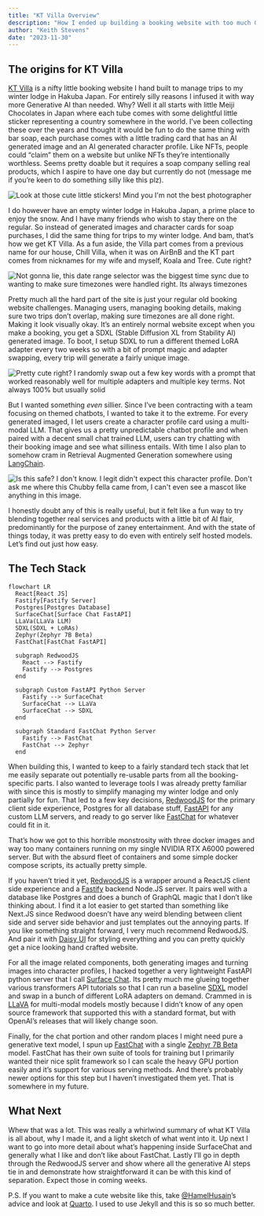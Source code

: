```yaml
---
title: "KT Villa Overview"
description: "How I ended up building a booking website with too much Generative AI"
author: "Keith Stevens"
date: "2023-11-30"
---
```


## The origins for KT Villa

[KT Villa](https://www.kt-villa.com) is a nifty little booking website I hand
built to manage trips to my winter lodge in Hakuba Japan.  For entirely silly
reasons I infused it with way more Generative AI than needed. Why? Well it all
starts with little Meiji Chocolates in Japan where each tube comes with some
delightful little sticker representing a country somewhere in the world.  I've
been collecting these over the years and thought it would be fun to do the same
thing with bar soap, each purchase comes with a little trading card that has an
AI generated image and an AI generated character profile. Like NFTs, people
could "claim" them on a website but unlike NFTs they're intentionally
worthless. Seems pretty doable but it requires a soap company selling real
products, which I aspire to have one day but currently do not (message me if
you're keen to do something silly like this plz).

![](meiji-chocolate-stickers.png "Look at those cute little stickers! Mind you
I'm not the best photographer"){fig-align="center"}

I do however have an empty winter lodge in Hakuba Japan, a prime place to enjoy
the snow.  And I have many friends who wish to stay there on the regular.  So
instead of generated images and character cards for soap purchases, I did the
same thing for trips to my winter lodge.  And bam, that's how we get KT Villa.
As a fun aside, the Villa part comes from a previous name for our house, Chill
Villa, when it was on AirBnB and the KT part comes from nicknames for my wife
and myself, Koala and Tree.  Cute right?

![](kt-villa-booking.png "Not gonna lie, this date range selector was the
biggest time sync due to wanting to make sure timezones were handled right.
Its always timezones")

Pretty much all the hard part of the site is just your regular old booking
website challenges.  Managing users, managing booking details, making sure two
trips don't overlap, making sure timezones are all done right.  Making it look
visually okay.  It's an entirely normal website except when you make a booking,
you get a SDXL (Stable Diffusion XL from Stability AI) generated image.  To
boot, I setup SDXL to run a different themed LoRA adapter every two weeks so
with a bit of prompt magic and adapter swapping, every trip will generate a
fairly unique image.

![](kt-villa-image-gen-cards.png "Pretty cute right? I randomly swap out a few
key words with a prompt that worked reasonably well for multiple adapters and
multiple key terms.  Not always 100% but usually solid")

But I wanted something *even* sillier.  Since I've been contracting with a team
focusing on themed chatbots, I wanted to take it to the extreme.  For every
generated imaged, I let users create a character profile card using a
multi-modal LLM.  That gives us a pretty unpredictable chatbot profile and when
paired with a decent small chat trained LLM, users can try chatting with their
booking image and see what silliness entails.  With time I also plan to somehow
cram in Retrieval Augmented Generation somewhere using
[LangChain](https://python.langchain.com/).

![](kt-villa-character-card.png "Is this safe? I don't know.  I legit didn't
expect this character profile.  Don't ask me where this Chubby fella came from,
I can't even see a mascot like anything in this image.")

I honestly doubt any of this is really useful, but it felt like a fun way to
try blending together real services and products with a little bit of AI flair,
predominantly for the purpose of zaney entertainment.  And with the state of
things today, it was pretty easy to do even with entirely self hosted models.
Let's find out just how easy.

## The Tech Stack

```mermaid
flowchart LR
  React[React JS]
  Fastify[Fastify Server]
  Postgres[Postgres Database]
  SurfaceChat[Surface Chat FastAPI]
  LLaVa(LLaVa LLM)
  SDXL(SDXL + LoRAs)
  Zephyr(Zephyr 7B Beta)
  FastChat[FastChat FastAPI]

  subgraph RedwoodJS
    React --> Fastify
    Fastify --> Postgres
  end

  subgraph Custom FastAPI Python Server 
    Fastify --> SurfaceChat
    SurfaceChat --> LLaVa
    SurfaceChat --> SDXL
  end

  subgraph Standard FastChat Python Server
    Fastify --> FastChat
    FastChat --> Zephyr
  end
```

When building this, I wanted to keep to a fairly standard tech stack that let
me easily separate out potentially re-usable parts from all the
booking-specific parts.  I also wanted to leverage tools I was already pretty
familiar with since this is mostly to simplify managing my winter lodge and
only partially for fun.  That led to a few key decisions,
[RedwoodJS](https://redwoodjs.com/) for the primary client side experience,
Postgres for all database stuff, [FastAPI](https://fastapi.tiangolo.com/) for
any custom LLM servers, and ready to go server like
[FastChat](https://github.com/lm-sys/FastChat) for whatever could fit in it.

That's how we got to this horrible monstrosity with three docker images and way
too many containers running on my single NVIDIA RTX A6000 powered server.   But
with the absurd fleet of containers and some simple docker compose scripts, its
actually pretty simple.

If you haven't tried it yet, [RedwoodJS](https://redwoodjs.com/) is a wrapper
around a ReactJS client side experience and a [Fastify](https://fastify.dev/)
backend Node.JS server.  It pairs well with a database like Postgres and does a
bunch of GraphQL magic that I don't like thinking about.  I find it a lot
easier to get started than something like Next.JS since Redwood doesn't have any
weird blending between client side and server side behavior and just templates
out the annoying parts.  If you like something straight forward, I very much
recommend RedwoodJS.  And pair it with [Daisy UI](https://daisyui.com/) for
styling everything and you can pretty quickly get a nice looking hand crafted
website.

For all the image related components, both generating images and turning images
into character profiles, I hacked together a very lightweight FastAPI python
server that I call [Surface Chat](https://github.com/surfacedata/surfacechat).
Its pretty much me glueing together various transformers API tutorials so that
I can run a baseline
[SDXL](https://huggingface.co/stabilityai/stable-diffusion-xl-base-1.0) model
and swap in a bunch of different LoRA adapters on demand.  Crammed in is
[LLaVA](https://huggingface.co/liuhaotian/llava-v1.5-7b) for multi-modal models
mostly because I didn't know of any open source framework that supported this
with a standard format, but with OpenAI's releases that will likely change
soon.

Finally, for the chat portion and other random places I might need pure a
generative text model, I spun up [FastChat](https://github.com/lm-sys/FastChat)
with a single [Zephyr 7B
Beta](https://huggingface.co/HuggingFaceH4/zephyr-7b-beta) model.  FastChat has
their own suite of tools for training but I primarily wanted their nice split
framework so I can scale the heavy GPU portion easily and it's support for
various serving methods.  And there's probably newer options for this step but
I haven't investigated them yet.  That is somewhere in my future.

## What Next

Whew that was a lot. This was really a whirlwind summary of what KT Villa is
all about, why I made it, and a light sketch of what went into it.  Up next I
want to go into more detail about what's happening inside SurfaceChat and
generally what I like and don't like about FastChat.  Lastly I'll go in depth
through the RedwoodJS server and show where all the generative AI steps tie in
and demonstrate how straightforward it can be with this kind of separation.
Expect those in coming weeks.

P.S. If you want to make a cute website like this, take
[@HamelHusain](https://twitter.com/HamelHusain)'s advice and look at
[Quarto](https://quarto.org/).  I used to use Jekyll and this is so so much
better.
